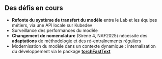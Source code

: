 ## Des défis en cours {.scrollable}

- [**Refonte du système de transfert du modèle**]{.orange} entre le Lab et les équipes métiers, via une API locale sur Kubedev
- Surveillance des performances du modèle
- [**Changement de nomenclature**]{.orange} (Sirene 4, NAF2025) nécessite des **adaptations** de méthodologie et des ré-entraînements réguliers
- Modernisation du modèle dans un contexte dynamique : internalisation du développement via le package [[**torchFastText**]{.orange}](https://github.com/InseeFrLab/torch-fastText)